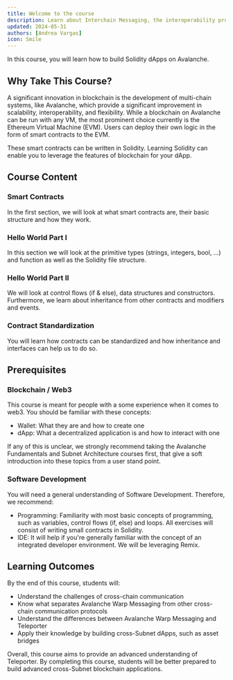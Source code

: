 ```yaml
---
title: Welcome to the course
description: Learn about Interchain Messaging, the interoperability protocol of Avalanche.
updated: 2024-05-31
authors: [Andrea Vargas]
icon: Smile
---
```


In this course, you will learn how to build Solidity dApps on Avalanche.

## Why Take This Course?

A significant innovation in blockchain is the development of multi-chain systems, like Avalanche, which provide a significant improvement in scalability, interoperability, and flexibility. While a blockchain on Avalanche can be run with any VM, the most prominent choice currently is the Ethereum Virtual Machine (EVM). Users can deploy their own logic in the form of smart contracts to the EVM. 

These smart contracts can be written in Solidity. Learning Solidity can enable you to leverage the features of blockchain for your dApp.

## Course Content

### Smart Contracts 
In the first section, we will look at what smart contracts are, their basic structure and how they work. 

### Hello World Part I
In this section we will look at the primitive types (strings, integers, bool, ...) and function as well as the Solidity file structure. 

### Hello World Part II
We will look at control flows (if & else), data structures and constructors. Furthermore, we learn about inheritance from other contracts and modifiers and events.

### Contract Standardization
You will learn how contracts can be standardized and how inheritance and interfaces can help us to do so.

## Prerequisites

### Blockchain / Web3
This course is meant for people with a some experience when it comes to web3. You should be familiar with these concepts:
- Wallet: What they are and how to create one
- dApp: What a decentralized application is and how to interact with one

If any of this is unclear, we strongly recommend taking the Avalanche Fundamentals and Subnet Architecture courses first, that give a soft introduction into these topics from a user stand point.

### Software Development
You will need a general understanding of Software Development. Therefore, we recommend:
- Programming: Familiarity with most basic concepts of programming, such as variables, control flows (if, else) and loops. All exercises will consist of writing small contracts in Solidity.
- IDE: It will help if you're generally familiar with the concept of an integrated developer environment. We will be leveraging Remix.

## Learning Outcomes

By the end of this course, students will:


- Understand the challenges of cross-chain communication
- Know what separates Avalanche Warp Messaging from other cross-chain communication protocols
- Understand the differences between Avalanche Warp Messaging and Teleporter
- Apply their knowledge by building cross-Subnet dApps, such as asset bridges

Overall, this course aims to provide an advanced understanding of Teleporter. By completing this course, students will be better prepared to build advanced cross-Subnet blockchain applications.